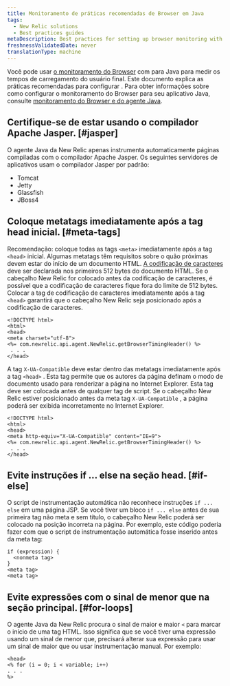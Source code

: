 ```yaml
---
title: Monitoramento de práticas recomendadas de Browser em Java
tags:
  - New Relic solutions
  - Best practices guides
metaDescription: Best practices for setting up browser monitoring with your New Relic Java agent.
freshnessValidatedDate: never
translationType: machine
---
```


Você pode usar [o monitoramento do Browser](/docs/browser/new-relic-browser/getting-started/introduction-new-relic-browser) com <InlinePopover type="apm" />para Java para medir os tempos de carregamento do usuário final. Este documento explica as práticas recomendadas para configurar <InlinePopover type="browser" />. Para obter informações sobre como configurar o monitoramento do Browser para seu aplicativo Java, consulte [monitoramento do Browser e do agente Java](/docs/agents/java-agent/instrumentation/page-load-timing-java).

## Certifique-se de estar usando o compilador Apache Jasper. [#jasper]

O agente Java da New Relic apenas instrumenta automaticamente páginas compiladas com o compilador Apache Jasper. Os seguintes servidores de aplicativos usam o compilador Jasper por padrão:

* Tomcat
* Jetty
* Glassfish
* JBoss4

## Coloque metatags imediatamente após a tag head inicial. [#meta-tags]

Recomendação: coloque todas as tags `<meta>` imediatamente após a tag `<head>` inicial. Algumas metatags têm requisitos sobre o quão próximas devem estar do início de um documento HTML. [A codificação de caracteres](http://www.w3.org/TR/html-markup/syntax.html#character-encoding) deve ser declarada nos primeiros 512 bytes do documento HTML. Se o cabeçalho New Relic for colocado antes da codificação de caracteres, é possível que a codificação de caracteres fique fora do limite de 512 bytes. Colocar a tag de codificação de caracteres imediatamente após a tag `<head>` garantirá que o cabeçalho New Relic seja posicionado após a codificação de caracteres.

```
<!DOCTYPE html>
<html>
<head>
<meta charset="utf-8">
<%= com.newrelic.api.agent.NewRelic.getBrowserTimingHeader() %>
 . . .
</head>
```

A tag `X-UA-Compatible` deve estar dentro das metatags imediatamente após a tag `<head>` . Esta tag permite que os autores da página definam o modo de documento usado para renderizar a página no Internet Explorer. Esta tag deve ser colocada antes de qualquer tag de script. Se o cabeçalho New Relic estiver posicionado antes da meta tag `X-UA-Compatible` , a página poderá ser exibida incorretamente no Internet Explorer.

```
<!DOCTYPE html>
<html>
<head>
<meta http-equiv="X-UA-Compatible" content="IE=9">
<%= com.newrelic.api.agent.NewRelic.getBrowserTimingHeader() %>
 . . .
</head>
```

## Evite instruções if ... else na seção head. [#if-else]

O script de instrumentação automática não reconhece instruções `if ... else` em uma página JSP. Se você tiver um bloco `if ... else` antes de sua primeira tag não meta e sem título, o cabeçalho New Relic poderá ser colocado na posição incorreta na página. Por exemplo, este código poderia fazer com que o script de instrumentação automática fosse inserido antes da meta tag:

```
if (expression) {
  <nonmeta tag>
}
<meta tag>
<meta tag>
```

## Evite expressões com o sinal de menor que na seção principal. [#for-loops]

O agente Java da New Relic procura o sinal de maior e maior `<` para marcar o início de uma tag HTML. Isso significa que se você tiver uma expressão usando um sinal de menor que, precisará alterar sua expressão para usar um sinal de maior que ou usar instrumentação manual. Por exemplo:

```
<head>
<% for (i = 0; i < variable; i++)
. . . 
%>
```